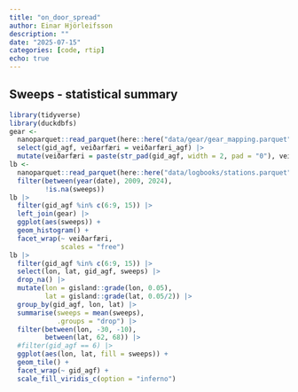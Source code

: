 ```yaml
---
title: "on_door_spread"
author: Einar Hjörleifsson
description: ""
date: "2025-07-15"
categories: [code, rtip]
echo: true
---
```


## Sweeps - statistical summary

```r
library(tidyverse)
library(duckdbfs)
gear <- 
  nanoparquet::read_parquet(here::here("data/gear/gear_mapping.parquet")) |> 
  select(gid_agf, veiðarfæri = veiðarfæri_agf) |> 
  mutate(veiðarfæri = paste(str_pad(gid_agf, width = 2, pad = "0"), veiðarfæri))
lb <- 
  nanoparquet::read_parquet(here::here("data/logbooks/stations.parquet")) |> 
  filter(between(year(date), 2009, 2024),
         !is.na(sweeps))
lb |> 
  filter(gid_agf %in% c(6:9, 15)) |> 
  left_join(gear) |> 
  ggplot(aes(sweeps)) +
  geom_histogram() +
  facet_wrap(~ veiðarfæri,
             scales = "free")
lb |> 
  filter(gid_agf %in% c(6:9, 15)) |> 
  select(lon, lat, gid_agf, sweeps) |> 
  drop_na() |> 
  mutate(lon = gisland::grade(lon, 0.05),
         lat = gisland::grade(lat, 0.05/2)) |> 
  group_by(gid_agf, lon, lat) |> 
  summarise(sweeps = mean(sweeps),
            .groups = "drop") |> 
  filter(between(lon, -30, -10),
         between(lat, 62, 68)) |>  
  #filter(gid_agf == 6) |> 
  ggplot(aes(lon, lat, fill = sweeps)) +
  geom_tile() +
  facet_wrap(~ gid_agf) +
  scale_fill_viridis_c(option = "inferno")
```



